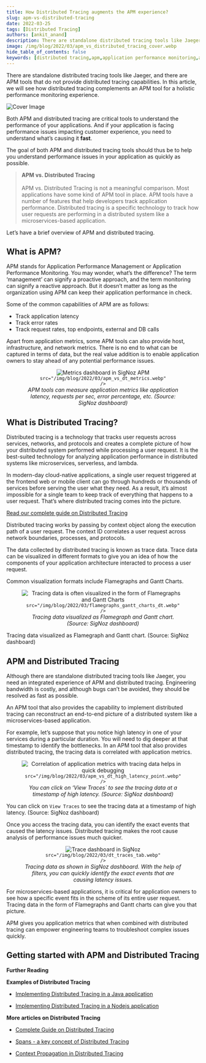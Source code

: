 ```yaml
---
title: How Distributed Tracing augments the APM experience?
slug: apm-vs-distributed-tracing
date: 2022-03-25
tags: [Distributed Tracing]
authors: [ankit_anand]
description: There are standalone distributed tracing tools like Jaeger, and there are APM tools that do not provide distributed tracing capabilities. In this article, we will see how distributed tracing complements an APM tool for a holistic performance monitoring experience.
image: /img/blog/2022/03/apm_vs_distributed_tracing_cover.webp
hide_table_of_contents: false
keywords: [distributed tracing,apm,application performance monitoring,application performance management,distributed tracing in microservices,microservices,traces,open source,signoz]
---
```


<head>
  <link rel="canonical" href="https://signoz.io/blog/apm-vs-distributed-tracing/"/>
</head>

There are standalone distributed tracing tools like Jaeger, and there are APM tools that do not provide distributed tracing capabilities. In this article, we will see how distributed tracing complements an APM tool for a holistic performance monitoring experience.



![Cover Image](/img/blog/2022/03/apm_vs_distributed_tracing_cover.webp)

Both APM and distributed tracing are critical tools to understand the performance of your applications. And if your application is facing performance issues impacting customer experience, you need to understand what’s causing it **fast**.

The goal of both APM and distributed tracing tools should thus be to help you understand performance issues in your application as quickly as possible.

> **APM vs. Distributed Tracing** <br></br>
> APM vs. Distributed Tracing is not a meaningful comparison. Most applications have some kind of APM tool in place. APM tools have a number of features that help developers track application performance. Distributed tracing is a specific technology to track how user requests are performing in a distributed system like a microservices-based application.

Let’s have a brief overview of APM and distributed tracing.

## What is APM?

APM stands for Application Performance Management or Application Performance Monitoring. You may wonder, what’s the difference? The term ‘management’ can signify a proactive approach, and the term monitoring can signify a reactive approach. But it doesn’t matter as long as the organization using APM can keep their application performance in check.

Some of the common capabilities of APM are as follows:

- Track application latency
- Track error rates
- Track request rates, top endpoints, external and DB calls

Apart from application metrics, some APM tools can also provide host, infrastructure, and network metrics. There is no end to what can be captured in terms of data, but the real value addition is to enable application owners to stay ahead of any potential performance issues.

<figure data-zoomable align='center'>
    <img className="box-shadowed-image"
    alt="Metrics dashboard in SigNoz APM"
    
    src="/img/blog/2022/03/apm_vs_dt_metrics.webp"
    />
<figcaption><i>APM tools can measure application metrics like application latency, requests per sec, error percentage, etc. (Source: SigNoz dashboard)</i></figcaption>
</figure>


## What is Distributed Tracing?

Distributed tracing is a technology that tracks user requests across services, networks, and protocols and creates a complete picture of how your distributed system performed while processing a user request. It is the best-suited technology for analyzing application performance in distributed systems like microservices, serverless, and lambda.

In modern-day cloud-native applications, a single user request triggered at the frontend web or mobile client can go through hundreds or thousands of services before serving the user what they need. As a result, it’s almost impossible for a single team to keep track of everything that happens to a user request. That’s where distributed tracing comes into the picture.

[Read our complete guide on Distributed Tracing](https://signoz.io/distributed-tracing/)

Distributed tracing works by passing by context object along the execution path of a user request. The context ID correlates a user request across network boundaries, processes, and protocols.

The data collected by distributed tracing is known as trace data. Trace data can be visualized in different formats to give you an idea of how the components of your application architecture interacted to process a user request.

Common visualization formats include Flamegraphs and Gantt Charts.

<figure data-zoomable align='center'>
    <img className="box-shadowed-image"
    alt="Tracing data is often visualized in the form of Flamegraphs and Gantt Charts"
    
    src="/img/blog/2022/03/flamegraphs_gantt_charts_dt.webp"
    />
<figcaption><i>Tracing data visualized as Flamegraph and Gantt chart. (Source: SigNoz dashboard)</i></figcaption>
</figure>


Tracing data visualized as Flamegraph and Gantt chart. (Source: SigNoz dashboard)

## APM and Distributed Tracing

Although there are standalone distributed tracing tools like Jaeger, you need an integrated experience of APM and distributed tracing. Engineering bandwidth is costly, and although bugs can’t be avoided, they should be resolved as fast as possible.

An APM tool that also provides the capability to implement distributed tracing can reconstruct an end-to-end picture of a distributed system like a microservices-based application.

For example, let’s suppose that you notice high latency in one of your services during a particular duration. You will need to dig deeper at that timestamp to identify the bottlenecks. In an APM tool that also provides distributed tracing, the tracing data is correlated with application metrics.

<figure data-zoomable align='center'>
    <img className="box-shadowed-image"
    alt="Correlation of application metrics with tracing data helps in quick debugging"
    
    src="/img/blog/2022/03/apm_vs_dt_high_latency_point.webp"
    />
<figcaption><i>You can click on ‘View Traces` to see the tracing data at a timestamp of high latency. (Source: SigNoz dashboard)</i></figcaption>
</figure>


You can click on `View Traces` to see the tracing data at a timestamp of high latency. (Source: SigNoz dashboard)

Once you access the tracing data, you can identify the exact events that caused the latency issues. Distributed tracing makes the root cause analysis of performance issues much quicker.

<figure data-zoomable align='center'>
    <img className="box-shadowed-image"
    alt="Trace dashboard in SigNoz"
    
    src="/img/blog/2022/03/dt_traces_tab.webp"
    />
<figcaption><i>Tracing data as shown in SigNoz dashboard. With the help of filters, you can quickly identify the exact events that are causing latency issues.</i></figcaption>
</figure>


For microservices-based applications, it is critical for application owners to see how a specific event fits in the scheme of its entire user request. Tracing data in the form of Flamegraphs and Gantt charts can give you that picture.

APM gives you application metrics that when combined with distributed tracing can empower engineering teams to troubleshoot complex issues quickly.

## Getting started with APM and Distributed Tracing

<GetStartedSigNoz />

**Further Reading**

**Examples of Distributed Tracing**

- [Implementing Distributed Tracing in a Java application](https://signoz.io/blog/distributed-tracing-java/)

- [Implementing Distributed Tracing in a Nodejs application](https://signoz.io/blog/distributed-tracing-nodejs/)

**More articles on Distributed Tracing**

- [Complete Guide on Distributed Tracing](https://signoz.io/distributed-tracing/)

- [Spans - a key concept of Distributed Tracing](https://signoz.io/blog/distributed-tracing-span/)

- [Context Propagation in Distributed Tracing](https://signoz.io/blog/context-propagation-in-distributed-tracing/)
